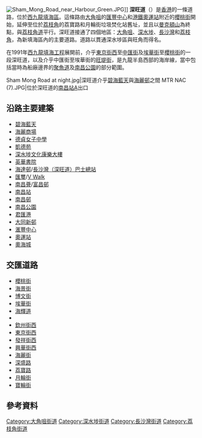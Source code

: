 {{Infobox Hong Kong Road
|   中文街道名稱    =  深旺道
|   英文街道名稱    =  Sham Mong Road
|   圖片    =  File:Sham Mong Road Near Nam Cheong Estate.jpg
|   圖片說明    = 深旺道近[[南昌邨|南昌邨]]
|   路段總長度    = 2.9
|   車速限制    =  
|   行車線數量    =  
|   所在地區    =  [[九龍|九龍]]
|   起點    =  [[油尖旺區|油尖旺區]][[大角咀|大角咀]][[櫻桃街|櫻桃街]]
|   終點    =  [[深水埗區|深水埗區]][[荔枝角|荔枝角]][[寶輪街|寶輪街]]
|   通車日期    =  
}}
[[File:Sham_Mong_Road_near_Harbour_Green.JPG|thumb]]]]
'''深旺道'''（{{lang-en|Sham Mong Road}}）是[[香港|香港]]的一條道路，位於[[西九龍填海區|西九龍填海區]]。這條路由[[大角咀|大角咀]]的[[匯豐中心|匯豐中心]]和[[港鐵|港鐵]][[奧運站|奧運站]]附近的[[櫻桃街|櫻桃街]]開始，延伸至位於[[荔枝角|荔枝角]]的荔寶路和月輪街垃圾焚化站舊址，並且以[[曼克頓山|曼克頓山]]為終點，與[[荔枝角道|荔枝角道]]平行。深旺道接通了四個地區：[[大角咀|大角咀]]、[[深水埗|深水埗]]、[[長沙灣|長沙灣]]和[[荔枝角|荔枝角]]，為新填海區內的主要道路。道路以貫通深水埗區與旺角而得名。

在1991年[[西九龍填海工程|西九龍填海工程]]展開前，介乎[[東京街西|東京街西]]至[[中匯街|中匯街]]及[[埃華街|埃華街]]至[[櫻桃街|櫻桃街]]的一段深旺道，以及介乎中匯街至埃華街的[[旺堤街|旺堤街]]，是九龍半島西部的海岸線，當中包括當時為船廠邊界的[[聚魚道|聚魚道]]及[[南昌公園|南昌公園]]的部分範圍。

<gallery>
Sham Mong Road at night.jpg|深旺道介乎[[碧海藍天|碧海藍天]]與[[海麗邨|海麗邨]]之間
MTR NAC (7).JPG|位於深旺道的[[南昌站_(香港)|南昌站]]A出口
</gallery>

==沿路主要建築==
*[[碧海藍天|碧海藍天]]
*[[海麗邨#商場|海麗商場]]
*[[德貞女子中學|德貞女子中學]]
*[[凱德苑|凱德苑]]
*[[深水埗文化康樂大樓|深水埗文化康樂大樓]]
*[[英華書院|英華書院]]
*[[海達邨|海達邨]]/[[長沙灣（深旺道）巴士總站|長沙灣（深旺道）巴士總站]]
*[[匯璽|匯璽]]/[[V_Walk|V Walk]]
*[[南昌薈|南昌薈]]/[[富昌邨|富昌邨]] 
*[[南昌站_(香港)|南昌站]]
*[[南昌邨|南昌邨]]
*[[南昌公園|南昌公園]]
*[[君滙港|君匯港]]
*[[大同新邨|大同新邨]]
*[[滙豐中心|滙豐中心]]
*[[奧運站|奧運站]]
*[[奧海城|奧海城]]

==交匯道路==
*[[櫻桃街|櫻桃街]]
*[[海景街|海景街]]
*[[博文街|博文街]]
*[[埃華街|埃華街]]
*[[海輝道|海輝道]]
*{{link-yue|聚魚道}}
*[[欽州街西|欽州街西]]
*[[東京街西|東京街西]]
*[[發祥街西|發祥街西]]
*[[興華街西|興華街西]]
*[[海麗街|海麗街]]
*[[深盛路|深盛路]]
*[[荔寶路|荔寶路]]
*[[月輪街|月輪街]]
*[[寶輪街|寶輪街]]

==參考資料==
{{commonscat|Sham Mong Road}}
{{HK-trans-stub}}

[[Category:大角咀街道|Category:大角咀街道]]
[[Category:深水埗街道|Category:深水埗街道]]
[[Category:長沙灣街道|Category:長沙灣街道]]
[[Category:荔枝角街道|Category:荔枝角街道]]